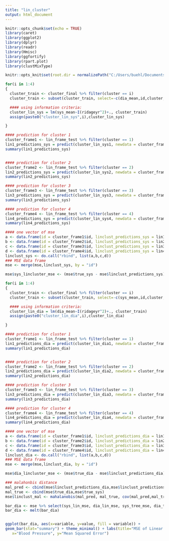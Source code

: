 ---
title: "lin_cluster"
output: html_document
---

```{r setup, include=FALSE}
knitr::opts_chunk$set(echo = TRUE)
library(caret) 
library(ggplot2)
library(dplyr)
library(readr)
library(Hmisc)
library(ggfortify)
library(rpart.plot)
library(clustMixType)

knitr::opts_knit$set(root.dir = normalizePath("C:/Users/buehl/Documents/classes/senior-research"))
```

```{r}


for(i in 1:4)
{
  cluster_train <- cluster_final %>% filter(cluster == i)
  cluster_train <- subset(cluster_train, select=-c(dia_mean,id,cluster,mult))

  #### using information criteria:
  cluster_lin_sys = lm(sys_mean~I(ridageyr^2)+., cluster_train)
  assign(paste0("cluster_lin_sys",i),cluster_lin_sys)

}

#### prediction for cluster 1
cluster_frame1 <- lin_frame_test %>% filter(cluster == 1) 
lin1_predictions_sys = predict(cluster_lin_sys1, newdata = cluster_frame1)
summary(lin1_predictions_sys)


#### prediction for cluster 2
cluster_frame2 <- lin_frame_test %>% filter(cluster == 2)
lin2_predictions_sys = predict(cluster_lin_sys2, newdata = cluster_frame2)
summary(lin2_predictions_sys)

#### prediction for cluster 3
cluster_frame3 <- lin_frame_test %>% filter(cluster == 3)
lin3_predictions_sys = predict(cluster_lin_sys3, newdata = cluster_frame3)
summary(lin3_predictions_sys)

#### prediction for cluster 4
cluster_frame4 <- lin_frame_test %>% filter(cluster == 4)
lin4_predictions_sys = predict(cluster_lin_sys4, newdata = cluster_frame4)
summary(lin4_predictions_sys)

#### one vector of mse 
a <- data.frame(id = cluster_frame1$id, linclust_predictions_sys = lin1_predictions_sys) 
b <- data.frame(id = cluster_frame2$id, linclust_predictions_sys = lin2_predictions_sys) 
c <- data.frame(id = cluster_frame3$id, linclust_predictions_sys = lin3_predictions_sys) 
d <- data.frame(id = cluster_frame4$id, linclust_predictions_sys = lin4_predictions_sys) 
linclust_sys <- do.call("rbind", list(a,b,c,d))
### MSE data frame 
mse <- merge(mse,linclust_sys, by = "id")

mse$sys_lincluster_mse <- (mse$true_sys - mse$linclust_predictions_sys)^2


```

```{r}

for(i in 1:4)
{
  cluster_train <- cluster_final %>% filter(cluster == i)
  cluster_train <- subset(cluster_train, select=-c(sys_mean,id,cluster,mult))

  #### using information criteria:
  cluster_lin_dia = lm(dia_mean~I(ridageyr^2)+., cluster_train)
  assign(paste0("cluster_lin_dia",i),cluster_lin_dia)

}

#### prediction for cluster 1
cluster_frame1 <- lin_frame_test %>% filter(cluster == 1) 
lin1_predictions_dia = predict(cluster_lin_dia1, newdata = cluster_frame1)
summary(lin1_predictions_dia)


#### prediction for cluster 2
cluster_frame2 <- lin_frame_test %>% filter(cluster == 2)
lin2_predictions_dia = predict(cluster_lin_dia2, newdata = cluster_frame2)
summary(lin2_predictions_dia)

#### prediction for cluster 3
cluster_frame3 <- lin_frame_test %>% filter(cluster == 3)
lin3_predictions_dia = predict(cluster_lin_dia3, newdata = cluster_frame3)
summary(lin3_predictions_dia)

#### prediction for cluster 4
cluster_frame4 <- lin_frame_test %>% filter(cluster == 4)
lin4_predictions_dia = predict(cluster_lin_dia4, newdata = cluster_frame4)
summary(lin4_predictions_dia)

#### one vector of mse 
a <- data.frame(id = cluster_frame1$id, linclust_predictions_dia = lin1_predictions_dia) 
b <- data.frame(id = cluster_frame2$id, linclust_predictions_dia = lin2_predictions_dia) 
c <- data.frame(id = cluster_frame3$id, linclust_predictions_dia = lin3_predictions_dia) 
d <- data.frame(id = cluster_frame4$id, linclust_predictions_dia = lin4_predictions_dia) 
linclust_dia <- do.call("rbind", list(a,b,c,d))
### MSE data frame 
mse <- merge(mse,linclust_dia, by = "id")

mse$dia_lincluster_mse <- (mse$true_dia - mse$linclust_predictions_dia)^2

### malahonbis distance 
mal_pred <- cbind(mse$linclust_predictions_dia,mse$linclust_predictions_sys)
mal_true <- cbind(mse$true_dia,mse$true_sys)
mse$linclust_mal <- mahalanobis(mal_pred, mal_true, cov(mal_pred,mal_true))

```

```{r}
bar_dia <- mse %>% select(sys_lin_mse, dia_lin_mse, sys_tree_mse, dia_tree_mse, btree_sys_mse, btree_dia_mse,dia_lincluster_mse,sys_lincluster_mse) %>% summarise(lin_sys_mse = mean(sys_lin_mse), lin_dia_mse = mean(dia_lin_mse), tree_sys_mse = mean(sys_tree_mse), tree_dia_mse = mean(dia_tree_mse), btree_sys_mse = mean(btree_sys_mse), btree_dia_mse = mean(btree_dia_mse),  linclust_sys_mse = mean(sys_lincluster_mse), linclust_dia_mse = mean(dia_lincluster_mse))
bar_dia <- melt(bar_dia)


ggplot(bar_dia, aes(x=variable, y=value, fill = variable)) +
geom_bar(stat="summary") + theme_minimal() + labs(title="MSE of Linear Regression Prediction for Systolic and Diastolic Blood Pressure", 
   x="Blood Pressure", y="Mean Squared Error")
```

